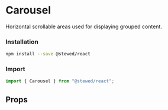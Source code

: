 
# Carousel

Horizontal scrollable areas used for displaying grouped content.

### Installation

```bash
npm install --save @stewed/react
```

### Import

```js
import { Carousel } from "@stewed/react";
```

<Meta of={CarouselStories} />

<Stories />

## Props

<ArgTypes of={CarouselStories} />


